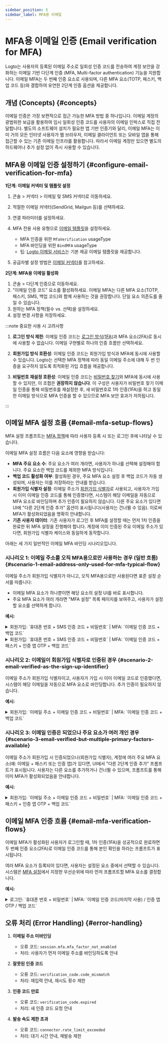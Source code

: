 ```yaml
---
sidebar_position: 5
sidebar_label: MFA용 이메일
---
```


# MFA용 이메일 인증 (Email verification for MFA)

Logto는 사용자의 등록된 이메일 주소로 일회성 인증 코드를 전송하여 계정 보안을 강화하는 이메일 기반 다단계 인증 (MFA, Multi-factor authentication) 기능을 지원합니다. 이메일 MFA는 두 번째 인증 요소로 사용되며, 다른 MFA 요소(TOTP, 패스키, 백업 코드 등)와 결합하여 유연한 2단계 인증 옵션을 제공합니다.

## 개념 (Concepts) \{#concepts}

이메일 인증은 가장 보편적으로 접근 가능한 MFA 방법 중 하나입니다. 이메일 계정의 광범위한 보급을 활용하여 임시 일회성 인증 코드를 사용자의 이메일 인박스로 직접 전달합니다. 별도의 소프트웨어 설치가 필요한 앱 기반 인증기와 달리, 이메일 MFA는 이미 거의 모든 인터넷 사용자가 웹 브라우저, 이메일 클라이언트 또는 모바일 앱을 통해 접근할 수 있는 기존 이메일 인프라를 활용합니다. 따라서 이메일 계정만 있으면 별도의 하드웨어나 추가 설정 없이 즉시 사용할 수 있습니다.

## MFA용 이메일 인증 설정하기 \{#configure-email-verification-for-mfa}

**1단계: 이메일 커넥터 및 템플릿 설정**

1. <CloudLink to="/connectors/passwordless">콘솔 > 커넥터 > 이메일 및 SMS 커넥터</CloudLink>로
   이동하세요.
2. 적절한 이메일 커넥터(SendGrid, Mailgun 등)를 선택하세요.
3. 연결 파라미터를 설정하세요.
4. MFA 전용 사용 유형으로 [이메일 템플릿](/connectors/email-connectors/email-templates)을 설정하세요.

   - MFA 인증을 위한 `MfaVerification` usageType
   - MFA 바인딩을 위한 `BindMFA` usageType
   - 팁: [Logto 이메일 서비스](/connectors/email-connectors/built-in-email-service)는 기본 제공 이메일 템플릿을 제공합니다.

5. 공급자별 설정 방법은 [이메일 커넥터](/connectors/email-connectors)를 참고하세요.

**2단계: MFA용 이메일 활성화**

1. <CloudLink to="/mfa">콘솔 > 다단계 인증</CloudLink>으로 이동하세요.
2. "이메일 인증 코드" 요소를 활성화하세요. 이메일 MFA는 다른 MFA 요소(TOTP, 패스키, SMS, 백업 코드)와 함께 사용하는 것을 권장합니다. 단일 요소 의존도를 줄일 수 있습니다.
3. 원하는 MFA 정책(필수 vs. 선택)을 설정하세요.
4. 설정 변경 사항을 저장하세요.

:::note 중요한 사용 시 고려사항

1. **로그인 방식 제한**: 이메일 인증 코드는 [로그인 방식(1FA)](/end-user-flows/sign-up-and-sign-in/sign-in)과 MFA 요소(2FA)로 동시에 사용할 수 없습니다. 이메일 구현별로 하나의 인증 흐름만 선택하세요.

2. **회원가입 방식 호환성**: 이메일 인증 코드는 회원가입 방식과 MFA에 동시에 사용할 수 있습니다. Logto는 선택한 MFA 정책에 따라 동일 이메일 주소에 대해 두 번 인증을 요구하지 않도록 최적화된 가입 흐름을 제공합니다.

3. **비밀번호 재설정 호환성**: 이메일 인증 코드는 [비밀번호 찾기](/end-user-flows/sign-up-and-sign-in/reset-password)와 MFA에 동시에 사용할 수 있지만, 이 조합은 **권장하지 않습니다**. 이 구성은 사용자가 비밀번호 찾기 이메일 인증을 통해 비밀번호를 재설정한 후, 새 비밀번호로 1차 인증(1FA)을 하고 동일한 이메일 방식으로 MFA 인증을 할 수 있으므로 MFA 보안 효과가 저하됩니다.

:::

## 이메일 MFA 설정 흐름 \{#email-mfa-setup-flows}

MFA 설정 프롬프트는 [MFA 정책](/end-user-flows/mfa/configure-mfa#global-mfa-configuration)에 따라 사용자 등록 시 또는 로그인 후에 나타날 수 있습니다.

이메일 MFA 설정 흐름은 다음 요소에 영향을 받습니다:

- **MFA 주요 요소 수**: 주요 요소가 여러 개라면, 사용자가 하나를 선택해 설정해야 합니다. 주요 요소란 백업 코드를 제외한 MFA 방식입니다.
- **백업 코드 활성화 여부**: 활성화된 경우, 주요 MFA 요소 설정 후 백업 코드가 자동 생성되며, 사용자는 이를 저장하라는 안내를 받습니다.
- **회원가입 식별자 설정**: 이메일 주소가 [회원가입 식별자](/end-user-flows/sign-up-and-sign-in/sign-up#set-up-the-sign-up-identifier)로 사용되고, 사용자가 가입 시 이미 이메일 인증 코드를 통해 인증했다면, 시스템이 해당 이메일을 자동으로 MFA 요소로 바인딩하며 추가 인증이 필요하지 않습니다. 다른 주요 요소가 있다면 UI에 "다른 2단계 인증 추가" 옵션이 표시됩니다(사용자는 건너뛸 수 있음). 이로써 MFA가 활성화되었음을 명확히 안내합니다.
- **기존 사용자 데이터**: 기존 사용자가 로그인 후 MFA를 설정할 때는 먼저 1차 인증을 완료한 뒤 MFA 설정을 진행해야 합니다. 계정에 이미 인증된 주요 이메일 주소가 있다면, 회원가입 식별자 케이스와 동일하게 동작합니다.

아래는 세 가지 일반적인 이메일 MFA 바인딩 시나리오입니다.

### 시나리오 1: 이메일 주소를 오직 MFA용으로만 사용하는 경우 (일반 흐름) \{#scenario-1-email-address-only-used-for-mfa-typical-flow}

이메일 주소가 회원가입 식별자가 아니고, 오직 MFA용으로만 사용된다면 표준 설정 순서를 따릅니다:

- 이메일 MFA 요소가 하나뿐이면 해당 요소의 설정 UI를 바로 표시합니다.
- 주요 MFA 요소가 여러 개라면 "MFA 설정" 목록 페이지를 보여주고, 사용자가 설정할 요소를 선택하게 합니다.

**예시:**

<details>
  <summary>
    회원가입: `휴대폰 번호 + SMS 인증 코드 + 비밀번호` | MFA: `이메일 인증 코드 + 백업 코드`
  </summary>
  <img src="/img/assets/email-mfa-setup-scenario-1-1.png" alt="이메일 MFA 설정 흐름 1-1" />
</details>

<details>
  <summary>
    회원가입: `휴대폰 번호 + SMS 인증 코드 + 비밀번호` | MFA: `이메일 인증 코드 + 패스키 + 인증 앱
    OTP + 백업 코드`
  </summary>
  <img src="/img/assets/email-mfa-setup-scenario-1-2.png" alt="이메일 MFA 설정 흐름 1-2" />
</details>

### 시나리오 2: 이메일이 회원가입 식별자로 인증된 경우 \{#scenario-2-email-verified-as-the-sign-up-identifier}

이메일 주소가 회원가입 식별자이고, 사용자가 가입 시 이미 이메일 코드로 인증했다면, 시스템이 해당 이메일을 자동으로 MFA 요소로 바인딩합니다. 추가 인증이 필요하지 않습니다.

**예시:**

<details>
  <summary>
    회원가입: `이메일 주소 + 이메일 인증 코드 + 비밀번호` | MFA: `이메일 인증 코드 + 백업 코드`
  </summary>
  <img src="/img/assets/email-mfa-setup-scenario-2.png" alt="이메일 MFA 설정 흐름 2" />
</details>

### 시나리오 3: 이메일 인증은 되었으나 주요 요소가 여러 개인 경우 \{#scenario-3-email-verified-but-multiple-primary-factors-available}

이메일 주소가 회원가입 시 인증되었으나(회원가입 식별자), 계정에 여러 주요 MFA 요소(예: 이메일 + 패스키 또는 인증 앱)가 있다면, UI에서 "다른 2단계 인증 추가" 프롬프트가 표시됩니다. 사용자는 다른 요소를 추가하거나 건너뛸 수 있으며, 프롬프트를 통해 이미 MFA가 활성화되었음을 안내합니다.

**예시:**

<details>
  <summary>
    회원가입: `이메일 주소 + 이메일 인증 코드 + 비밀번호` | MFA: `이메일 인증 코드 + 패스키 + 인증
    앱 OTP + 백업 코드`
  </summary>
  <img src="/img/assets/email-mfa-setup-scenario-3.png" alt="이메일 MFA 설정 흐름 3" />
</details>

## 이메일 MFA 인증 흐름 \{#email-mfa-verification-flows}

이메일 MFA가 활성화된 사용자가 로그인할 때, 1차 인증(1FA)을 성공적으로 완료하면 두 번째 인증 요소(2FA)로 이메일 인증 코드를 통해 본인 확인을 하라는 프롬프트가 표시됩니다.

여러 MFA 요소가 등록되어 있다면, 사용자는 설정된 요소 중에서 선택할 수 있습니다. 시스템은 [MFA 설정](/end-user-flows/mfa/configure-mfa#mfa-verification-flow)에서 지정한 우선순위에 따라 먼저 프롬프트할 MFA 요소를 결정합니다.

**예시:**

<details>
  <summary>
    로그인: `휴대폰 번호 + 비밀번호` | MFA: `이메일 인증 코드(마지막 사용) / 인증 앱 OTP / 백업
    코드`
  </summary>
  <img src="/img/assets/email-mfa-verification-flow.png" alt="이메일 MFA 인증 흐름" />
</details>

## 오류 처리 (Error Handling) \{#error-handling}

1. **이메일 주소 미바인딩**

   - 오류 코드: `session.mfa.mfa_factor_not_enabled`
   - 처리: 사용자가 먼저 이메일 주소를 바인딩하도록 안내

2. **잘못된 인증 코드**

   - 오류 코드: `verification_code.code_mismatch`
   - 처리: 재입력 안내, 재시도 횟수 제한

3. **인증 코드 만료**

   - 오류 코드: `verification_code.expired`
   - 처리: 새 인증 코드 요청 안내

4. **발송 속도 제한 초과**
   - 오류 코드: `connector.rate_limit_exceeded`
   - 처리: 대기 시간 안내, 재발송 제한
